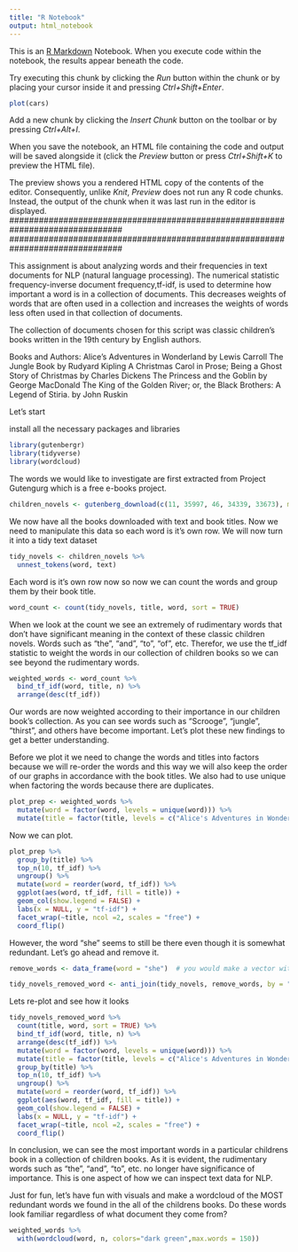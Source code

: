 ---
title: "R Notebook"
output: html_notebook
---

This is an [R Markdown](http://rmarkdown.rstudio.com) Notebook. When you execute code within the notebook, the results appear beneath the code. 

Try executing this chunk by clicking the *Run* button within the chunk or by placing your cursor inside it and pressing *Ctrl+Shift+Enter*. 

```{r}
plot(cars)
```

Add a new chunk by clicking the *Insert Chunk* button on the toolbar or by pressing *Ctrl+Alt+I*.

When you save the notebook, an HTML file containing the code and output will be saved alongside it (click the *Preview* button or press *Ctrl+Shift+K* to preview the HTML file).

The preview shows you a rendered HTML copy of the contents of the editor. Consequently, unlike *Knit*, *Preview* does not run any R code chunks. Instead, the output of the chunk when it was last run in the editor is displayed.
###############################################################################
###############################################################################


This assignment is about analyzing words and their frequencies in text documents
for NLP (natural language processing). The numerical statistic frequency-inverse
document frequency,tf-idf, is used to determine how important a word
is in a collection of documents. This decreases weights of words that are 
often used in a collection and increases the weights of words less often used in
that collection of documents.

The collection of documents chosen for this script was classic children's books
written in the 19th century by English authors.

Books and Authors:
Alice's Adventures in Wonderland by Lewis Carroll
The Jungle Book by Rudyard Kipling
A Christmas Carol in Prose; Being a Ghost Story of Christmas by Charles Dickens
The Princess and the Goblin by George MacDonald
The King of the Golden River; or, the Black Brothers: A Legend of Stiria. by John Ruskin


Let's start

install all the necessary packages and libraries
```{r}
library(gutenbergr)
library(tidyverse)
library(wordcloud)
```


The words we would like to investigate are first extracted from Project Gutengurg which is a free e-books project.
```{r}
children_novels <- gutenberg_download(c(11, 35997, 46, 34339, 33673), meta_fields = "title") %>% select(text, title)
```


We now have all the books downloaded with text and book titles. Now we need to 
manipulate this data so each word is it's own row. We will now turn it into a 
tidy text dataset
```{r}
tidy_novels <- children_novels %>%
  unnest_tokens(word, text)
```


Each word is it's own row now so now we can count the words and group them by their book title.
```{r}
word_count <- count(tidy_novels, title, word, sort = TRUE)
```


When we look at the count we see an extremely of rudimentary words that don't
have significant meaning in the context of these classic children novels. Words 
such as "the", "and", "to", "of", etc.
Therefor, we use the tf_idf statistic to weight the words in our collection of
children books so we can see beyond the rudimentary words.
```{r}
weighted_words <- word_count %>%
  bind_tf_idf(word, title, n) %>%
  arrange(desc(tf_idf))
```

Our words are now weighted according to their importance in our children book's
collection. As you can see words such as "Scrooge", "jungle", "thirst", and
others have become important. Let's plot these new findings to get a better
understanding. 


Before we plot it we need to change the words and titles into factors because
we will re-order the words and this way we will also keep the order of our
graphs in accordance with the book titles. We also had to use unique when
factoring the words because there are duplicates.
```{r}
plot_prep <- weighted_words %>%
  mutate(word = factor(word, levels = unique(word))) %>%
  mutate(title = factor(title, levels = c("Alice's Adventures in Wonderland", "The Jungle Book","A Christmas Carol in Prose; Being a Ghost Story of Christmas", "The Princess and the Goblin", "The King of the Golden River; or, the Black Brothers: A Legend of Stiria.")))
```


Now we can plot.
```{r}
plot_prep %>%
  group_by(title) %>%
  top_n(10, tf_idf) %>%
  ungroup() %>%
  mutate(word = reorder(word, tf_idf)) %>%
  ggplot(aes(word, tf_idf, fill = title)) +
  geom_col(show.legend = FALSE) +
  labs(x = NULL, y = "tf-idf") +
  facet_wrap(~title, ncol =2, scales = "free") +
  coord_flip()
```


However, the word "she" seems to still be there even though it is somewhat
redundant. Let's go ahead and remove it.
```{r}
remove_words <- data_frame(word = "she")  # you would make a vector with c("remove_word1", "remove_word2")

tidy_novels_removed_word <- anti_join(tidy_novels, remove_words, by = "word")
```


Lets re-plot and see how it looks
```{r}
tidy_novels_removed_word %>%
  count(title, word, sort = TRUE) %>%
  bind_tf_idf(word, title, n) %>%
  arrange(desc(tf_idf)) %>%
  mutate(word = factor(word, levels = unique(word))) %>%
  mutate(title = factor(title, levels = c("Alice's Adventures in Wonderland", "The Jungle Book","A Christmas Carol in Prose; Being a Ghost Story of Christmas", "The Princess and the Goblin", "The King of the Golden River; or, the Black Brothers: A Legend of Stiria.")))%>%
  group_by(title) %>%
  top_n(10, tf_idf) %>%
  ungroup() %>%
  mutate(word = reorder(word, tf_idf)) %>%
  ggplot(aes(word, tf_idf, fill = title)) +
  geom_col(show.legend = FALSE) +
  labs(x = NULL, y = "tf-idf") +
  facet_wrap(~title, ncol =2, scales = "free") +
  coord_flip()
```


In conclusion, we can see the most important words in a particular childrens
book in a collection of children books. As it is evident, the rudimentary words
such as "the", "and", "to", etc. no longer have significance of importance. 
This is one aspect of how we can inspect text data for NLP.

#######################################################################
Just for fun, let's have fun with visuals and make a wordcloud of the MOST redundant words we found in the all of the childrens books. Do these words look
familiar regardless of what document they come from?
```{r}
weighted_words %>%
  with(wordcloud(word, n, colors="dark green",max.words = 150))
```

